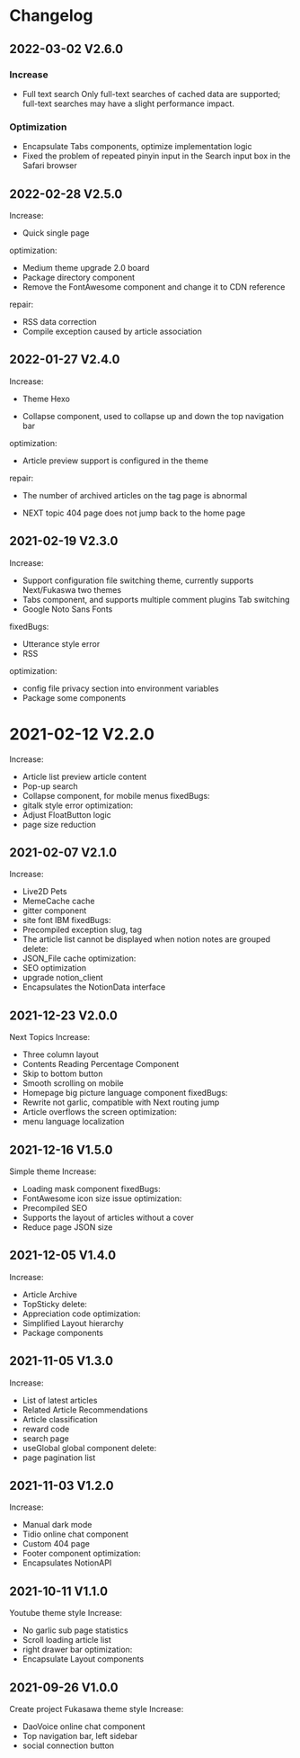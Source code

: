 # Changelog

## 2022-03-02 V2.6.0
### Increase
- Full text search
  Only full-text searches of cached data are supported; full-text searches may have a slight performance impact.
### Optimization
- Encapsulate Tabs components, optimize implementation logic
- Fixed the problem of repeated pinyin input in the Search input box in the Safari browser

## 2022-02-28 V2.5.0
Increase:
- Quick single page

optimization:
- Medium theme upgrade 2.0 board
- Package directory component
- Remove the FontAwesome component and change it to CDN reference

repair:
- RSS data correction
- Compile exception caused by article association



## 2022-01-27 V2.4.0

Increase:

- Theme Hexo

- Collapse component, used to collapse up and down the top navigation bar

optimization:

- Article preview support is configured in the theme

repair:

- The number of archived articles on the tag page is abnormal

- NEXT topic 404 page does not jump back to the home page

## 2021-02-19 V2.3.0

Increase:

- Support configuration file switching theme, currently supports Next/Fukaswa two themes
- Tabs component, and supports multiple comment plugins Tab switching
- Google Noto Sans Fonts

fixedBugs:
- Utterance style error
- RSS

optimization:

- config file privacy section into environment variables
- Package some components

# 2021-02-12 V2.2.0
Increase:
- Article list preview article content
- Pop-up search
- Collapse component, for mobile menus
fixedBugs:
- gitalk style error
optimization:
- Adjust FloatButton logic
- page size reduction
## 2021-02-07 V2.1.0
Increase:
- Live2D Pets
- MemeCache cache
- gitter component
- site font IBM
fixedBugs:
- Precompiled exception slug, tag
- The article list cannot be displayed when notion notes are grouped
delete:
- JSON_File cache
optimization:
- SEO optimization
- upgrade notion_client
- Encapsulates the NotionData interface
## 2021-12-23 V2.0.0
Next Topics
Increase:
- Three column layout
- Contents Reading Percentage Component
- Skip to bottom button
- Smooth scrolling on mobile
- Homepage big picture language component
fixedBugs:
- Rewrite not garlic, compatible with Next routing jump
- Article overflows the screen
optimization:
- menu language localization
## 2021-12-16 V1.5.0
Simple theme
Increase:
- Loading mask component
fixedBugs:
- FontAwesome icon size issue
optimization:
- Precompiled SEO
- Supports the layout of articles without a cover
- Reduce page JSON size
## 2021-12-05 V1.4.0
Increase:
- Article Archive
- TopSticky
delete:
- Appreciation code
optimization:
- Simplified Layout hierarchy
- Package components
## 2021-11-05 V1.3.0
Increase:
- List of latest articles
- Related Article Recommendations
- Article classification
- reward code
- search page
- useGlobal global component
delete:
- page pagination list
## 2021-11-03 V1.2.0
Increase:
- Manual dark mode
- Tidio online chat component
- Custom 404 page
- Footer component
optimization:
- Encapsulates NotionAPI
## 2021-10-11 V1.1.0
Youtube theme style
Increase:
- No garlic sub page statistics
- Scroll loading article list
- right drawer bar
optimization:
- Encapsulate Layout components
## 2021-09-26 V1.0.0
Create project
Fukasawa theme style
Increase:
- DaoVoice online chat component
- Top navigation bar, left sidebar
- social connection button
